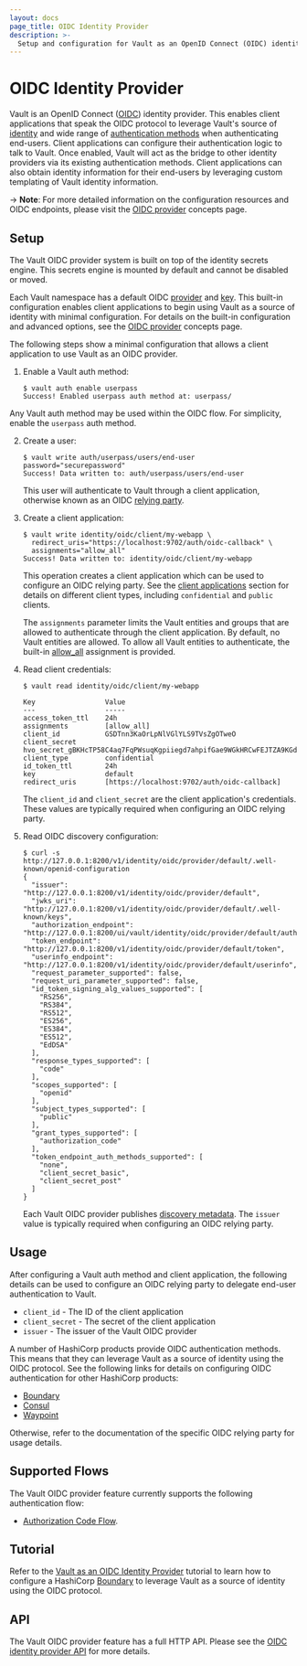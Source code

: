 ```yaml
---
layout: docs
page_title: OIDC Identity Provider
description: >-
  Setup and configuration for Vault as an OpenID Connect (OIDC) identity provider.
---
```


# OIDC Identity Provider

Vault is an OpenID Connect ([OIDC](https://openid.net/specs/openid-connect-core-1_0.html))
identity provider. This enables client applications that speak the OIDC protocol to leverage
Vault's source of [identity](/docs/concepts/identity) and wide range of [authentication methods](/docs/auth)
when authenticating end-users. Client applications can configure their authentication logic
to talk to Vault. Once enabled, Vault will act as the bridge to other identity providers via
its existing authentication methods. Client applications can also obtain identity information
for their end-users by leveraging custom templating of Vault identity information.

\-> **Note**: For more detailed information on the configuration resources and OIDC endpoints,
please visit the [OIDC provider](/docs/concepts/oidc-provider) concepts page.

## Setup

The Vault OIDC provider system is built on top of the identity secrets engine.
This secrets engine is mounted by default and cannot be disabled or moved.

Each Vault namespace has a default OIDC [provider](/docs/concepts/oidc-provider#providers)
and [key](/docs/concepts/oidc-provider#key). This built-in configuration enables client
applications to begin using Vault as a source of identity with minimal configuration. For
details on the built-in configuration and advanced options, see the [OIDC provider](/docs/concepts/oidc-provider)
concepts page.

The following steps show a minimal configuration that allows a client application to use
Vault as an OIDC provider.

1. Enable a Vault auth method:

   ```text
   $ vault auth enable userpass
   Success! Enabled userpass auth method at: userpass/
   ```

Any Vault auth method may be used within the OIDC flow. For simplicity, enable the
`userpass` auth method.

2. Create a user:

   ```text
   $ vault write auth/userpass/users/end-user password="securepassword"
   Success! Data written to: auth/userpass/users/end-user
   ```

   This user will authenticate to Vault through a client application, otherwise known as
   an OIDC [relying party](https://openid.net/specs/openid-connect-core-1_0.html#Terminology).

2. Create a client application:

   ```text
   $ vault write identity/oidc/client/my-webapp \
     redirect_uris="https://localhost:9702/auth/oidc-callback" \
     assignments="allow_all"
   Success! Data written to: identity/oidc/client/my-webapp
   ```

   This operation creates a client application which can be used to configure an OIDC
   relying party. See the [client applications](/docs/concepts/oidc-provider#client-applications)
   section for details on different client types, including `confidential` and `public` clients.

   The `assignments` parameter limits the Vault entities and groups that are allowed to
   authenticate through the client application. By default, no Vault entities are allowed.
   To allow all Vault entities to authenticate, the built-in [allow_all](/docs/concepts/oidc-provider#assignments)
   assignment is provided.

2. Read client credentials:

   ```text
   $ vault read identity/oidc/client/my-webapp

   Key                 Value
   ---                 -----
   access_token_ttl    24h
   assignments         [allow_all]
   client_id           GSDTnn3KaOrLpNlVGlYLS9TVsZgOTweO
   client_secret       hvo_secret_gBKHcTP58C4aq7FqPWsuqKgpiiegd7ahpifGae9WGkHRCwFEJTZA9KGdNVpzE0r8
   client_type         confidential
   id_token_ttl        24h
   key                 default
   redirect_uris       [https://localhost:9702/auth/oidc-callback]
   ```

   The `client_id` and `client_secret` are the client application's credentials. These
   values are typically required when configuring an OIDC relying party.

2. Read OIDC discovery configuration:

   ```text
   $ curl -s http://127.0.0.1:8200/v1/identity/oidc/provider/default/.well-known/openid-configuration
   {
     "issuer": "http://127.0.0.1:8200/v1/identity/oidc/provider/default",
     "jwks_uri": "http://127.0.0.1:8200/v1/identity/oidc/provider/default/.well-known/keys",
     "authorization_endpoint": "http://127.0.0.1:8200/ui/vault/identity/oidc/provider/default/authorize",
     "token_endpoint": "http://127.0.0.1:8200/v1/identity/oidc/provider/default/token",
     "userinfo_endpoint": "http://127.0.0.1:8200/v1/identity/oidc/provider/default/userinfo",
     "request_parameter_supported": false,
     "request_uri_parameter_supported": false,
     "id_token_signing_alg_values_supported": [
       "RS256",
       "RS384",
       "RS512",
       "ES256",
       "ES384",
       "ES512",
       "EdDSA"
     ],
     "response_types_supported": [
       "code"
     ],
     "scopes_supported": [
       "openid"
     ],
     "subject_types_supported": [
       "public"
     ],
     "grant_types_supported": [
       "authorization_code"
     ],
     "token_endpoint_auth_methods_supported": [
       "none",
       "client_secret_basic",
       "client_secret_post"
     ]
   }
   ```

   Each Vault OIDC provider publishes [discovery metadata](https://openid.net/specs/openid-connect-discovery-1_0.html#ProviderMetadata).
   The `issuer` value is typically required when configuring an OIDC relying party.

## Usage

After configuring a Vault auth method and client application, the following details can
be used to configure an OIDC relying party to delegate end-user authentication to Vault.

- `client_id` - The ID of the client application
- `client_secret` - The secret of the client application
- `issuer` - The issuer of the Vault OIDC provider

A number of HashiCorp products provide OIDC authentication methods. This means that they
can leverage Vault as a source of identity using the OIDC protocol. See the following links
for details on configuring OIDC authentication for other HashiCorp products:

- [Boundary](https://learn.hashicorp.com/tutorials/boundary/oidc-auth)
- [Consul](https://www.consul.io/docs/security/acl/auth-methods/oidc)
- [Waypoint](https://www.waypointproject.io/docs/server/auth/oidc)

Otherwise, refer to the documentation of the specific OIDC relying party for usage details.

## Supported Flows

The Vault OIDC provider feature currently supports the following authentication flow:

- [Authorization Code Flow](https://openid.net/specs/openid-connect-core-1_0.html#CodeFlowAuth).

## Tutorial

Refer to the [Vault as an OIDC Identity Provider](https://learn.hashicorp.com/tutorials/vault/oidc-identity-provider)
tutorial to learn how to configure a HashiCorp [Boundary](https://www.boundaryproject.io/)
to leverage Vault as a source of identity using the OIDC protocol.

## API

The Vault OIDC provider feature has a full HTTP API. Please see the
[OIDC identity provider API](/api-docs/secret/identity/oidc-provider) for more
details.

